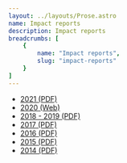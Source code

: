 ```yaml
---
layout: ../layouts/Prose.astro
name: Impact reports
description: Impact reports
breadcrumbs: [
    {
        name: "Impact reports",
        slug: "impact-reports"
    }
]
---
```


- [2021 (PDF)]()
- [2020 (Web)]()
- [2018 - 2019 (PDF)]()
- [2017 (PDF)]()
- [2016 (PDF)]()
- [2015 (PDF)]()
- [2014 (PDF)]()